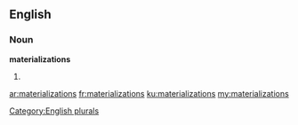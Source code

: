 ==English==

===Noun===
'''materializations'''

# {{plural of|[[materialization]]}}

[[Category:English plurals]]

[[ar:materializations]]
[[fr:materializations]]
[[ku:materializations]]
[[my:materializations]]